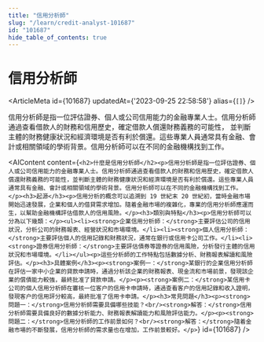 ```yaml
---
title: "信用分析師"
slug: "/learn/credit-analyst-101687"
id: "101687"
hide_table_of_contents: true
---
```



# 信用分析師

<ArticleMeta id={101687} updatedAt={'2023-09-25 22:58:58'} alias={`[]`} />
<div className='border-solid border-b border-t-0 my-4 border-[var(--ifm-color-gray-300)]' />

信用分析師是指一位評估證券、個人或公司信用能力的金融專業人士。信用分析師通過查看借款人的財務和信用歷史，確定借款人償還財務義務的可能性， 並判斷主體的財務健康狀況和經濟環境是否有利於償還。這些專業人員通常具有金融、會計或相關領域的學術背景。信用分析師可以在不同的金融機構找到工作。

<AIContent content={`<h2>什麼是信用分析師</h2><p>信用分析師是指一位評估證券、個人或公司信用能力的金融專業人士。信用分析師通過查看借款人的財務和信用歷史，確定借款人償還財務義務的可能性，並判斷主體的財務健康狀況和經濟環境是否有利於償還。這些專業人員通常具有金融、會計或相關領域的學術背景。信用分析師可以在不同的金融機構找到工作。</p><h3>起源</h3><p>信用分析的概念可以追溯到 19 世紀末 20 世紀初，當時金融市場開始迅速發展，企業和個人的借貸需求增加。隨着金融市場的複雜化，專業的信用分析師應運而生，以幫助金融機構評估借款人的信用風險。</p><h3>類別與特點</h3><p>信用分析師可以分為以下幾類：</p><ul><li><strong>企業信用分析師：</strong>主要評估公司的信用狀況，分析公司的財務報表、經營狀況和市場環境。</li><li><strong>個人信用分析師：</strong>主要評估個人的信用記錄和財務狀況，通常在銀行或信用卡公司工作。</li><li><strong>證券信用分析師：</strong>主要評估債券等證券的信用風險，分析發行主體的信用狀況和市場環境。</li></ul><p>這些分析師的工作特點包括數據分析、財務報表解讀和風險評估。</p><h3>具體案例</h3><p><strong>案例一：</strong>某銀行的企業信用分析師在評估一家中小企業的貸款申請時，通過分析該企業的財務報表、現金流和市場前景，發現該企業的償債能力較強，最終批准了貸款申請。</p><p><strong>案例二：</strong>某信用卡公司的個人信用分析師在審核一位客户的信用卡申請時，通過查看客户的信用記錄和收入證明，發現客户的信用評分較高，最終批准了信用卡申請。</p><h3>常見問題</h3><p><strong>問題一：</strong>信用分析師需要具備哪些技能？<br/><strong>解答：</strong>信用分析師需要具備良好的數據分析能力、財務報表解讀能力和風險評估能力。</p><p><strong>問題二：</strong>信用分析師的工作前景如何？<br/><strong>解答：</strong>隨着金融市場的不斷發展，信用分析師的需求量也在增加，工作前景較好。</p>`} id={101687} />
